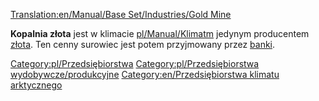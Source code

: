 [[Translation:en/Manual/Base Set/Industries/Gold Mine]]

{{pl/Przedsiębiorstwa|image=en/Goldmine.png
|name=Kopalnia złota
|climates=[[pl/Manual/Klimat]]
|accepts=Nic
|produces=[[pl/Manual/Base Set/Cargos/Złoto|Złoto]]
}}

'''Kopalnia złota''' jest w klimacie [[pl/Manual/Klimat]]m jedynym producentem [[pl/Manual/Base Set/Cargos/Złoto|złota]]. Ten cenny surowiec jest potem przyjmowany przez [[pl/Manual/Base Set/Industries/Bank|banki]].

{{pl/Navbox Industries}}

[[Category:pl/Przedsiębiorstwa]]
[[Category:pl/Przedsiębiorstwa wydobywcze/produkcyjne]]
[[Category:en/Przedsiębiorstwa klimatu arktycznego]]